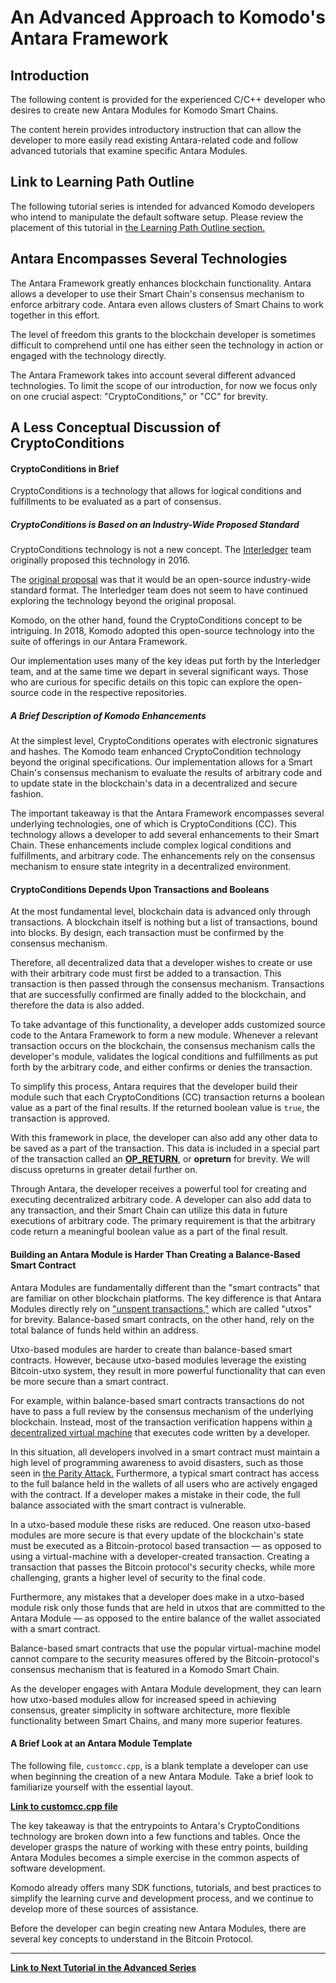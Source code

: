 # An Advanced Approach to Komodo's Antara Framework

## Introduction

The following content is provided for the experienced C/C++ developer who desires to create new Antara Modules for Komodo Smart Chains.

The content herein provides introductory instruction that can allow the developer to more easily read existing Antara-related code and follow advanced tutorials that examine specific Antara Modules.

## Link to Learning Path Outline

The following tutorial series is intended for advanced Komodo developers who intend to manipulate the default software setup. Please review the placement of this tutorial in [the Learning Path Outline section.](/start-here/learning-launchpad/learning-path-outline#step-15-begin-the-advanced-development-tutorial)

## Antara Encompasses Several Technologies

The Antara Framework greatly enhances blockchain functionality. Antara allows a developer to use their Smart Chain's consensus mechanism to enforce arbitrary code. Antara even allows clusters of Smart Chains to work together in this effort.

The level of freedom this grants to the blockchain developer is sometimes difficult to comprehend until one has either seen the technology in action or engaged with the technology directly.

The Antara Framework takes into account several different advanced technologies. To limit the scope of our introduction, for now we focus only on one crucial aspect: "CryptoConditions," or "CC" for brevity.

## A Less Conceptual Discussion of CryptoConditions

#### CryptoConditions in Brief

CryptoConditions is a technology that allows for logical conditions and fulfillments to be evaluated as a part of consensus.

##### CryptoConditions is Based on an Industry-Wide Proposed Standard

CryptoConditions technology is not a new concept. The [Interledger](https://interledger.org/) team originally proposed this technology in 2016.

The [original proposal](https://tools.ietf.org/html/draft-thomas-crypto-conditions-01) was that it would be an open-source industry-wide standard format. The Interledger team does not seem to have continued exploring the technology beyond the original proposal.

Komodo, on the other hand, found the CryptoConditions concept to be intriguing. In 2018, Komodo adopted this open-source technology into the suite of offerings in our Antara Framework.

Our implementation uses many of the key ideas put forth by the Interledger team, and at the same time we depart in several significant ways. Those who are curious for specific details on this topic can explore the open-source code in the respective repositories.

##### A Brief Description of Komodo Enhancements

At the simplest level, CryptoConditions operates with electronic signatures and hashes. The Komodo team enhanced CryptoCondition technology beyond the original specifications. Our implementation allows for a Smart Chain's consensus mechanism to evaluate the results of arbitrary code and to update state in the blockchain's data in a decentralized and secure fashion.

The important takeaway is that the Antara Framework encompasses several underlying technologies, one of which is CryptoConditions (CC). This technology allows a developer to add several enhancements to their Smart Chain. These enhancements include complex logical conditions and fulfillments, and arbitrary code. The enhancements rely on the consensus mechanism to ensure state integrity in a decentralized environment.

#### CryptoConditions Depends Upon Transactions and Booleans

At the most fundamental level, blockchain data is advanced only through transactions. A blockchain itself is nothing but a list of transactions, bound into blocks. By design, each transaction must be confirmed by the consensus mechanism.

Therefore, all decentralized data that a developer wishes to create or use with their arbitrary code must first be added to a transaction. This transaction is then passed through the consensus mechanism. Transactions that are successfully confirmed are finally added to the blockchain, and therefore the data is also added.

To take advantage of this functionality, a developer adds customized source code to the Antara Framework to form a new module. Whenever a relevant transaction occurs on the blockchain, the consensus mechanism calls the developer's module, validates the logical conditions and fulfillments as put forth by the arbitrary code, and either confirms or denies the transaction.

To simplify this process, Antara requires that the developer build their module such that each CryptoConditions (CC) transaction returns a boolean value as a part of the final results. If the returned boolean value is `true`, the transaction is approved.

With this framework in place, the developer can also add any other data to be saved as a part of the transaction. This data is included in a special part of the transaction called an [<b>OP_RETURN</b>](https://en.bitcoin.it/wiki/OP_RETURN), or <b>opreturn</b> for brevity. We will discuss opreturns in greater detail further on.

Through Antara, the developer receives a powerful tool for creating and executing decentralized arbitrary code. A developer can also add data to any transaction, and their Smart Chain can utilize this data in future executions of arbitrary code. The primary requirement is that the arbitrary code return a meaningful boolean value as a part of the final result.

#### Building an Antara Module is Harder Than Creating a Balance-Based Smart Contract

Antara Modules are fundamentally different than the "smart contracts" that are familiar on other blockchain platforms. The key difference is that Antara Modules directly rely on ["unspent transactions,"](/start-here/core-technology-discussions/miscellaneous#the-utxo-an-elusive-yet-fundamental-concept) which are called "utxos" for brevity. Balance-based smart contracts, on the other hand, rely on the total balance of funds held within an address.

Utxo-based modules are harder to create than balance-based smart contracts. However, because utxo-based modules leverage the existing Bitcoin-utxo system, they result in more powerful functionality that can even be more secure than a smart contract.

For example, within balance-based smart contracts transactions do not have to pass a full review by the consensus mechanism of the underlying blockchain. Instead, most of the transaction verification happens within [a decentralized virtual machine](https://bitcoin.eu/top-8-blockchain-virtual-machines-for-decentralized-applications/) that executes code written by a developer.

In this situation, all developers involved in a smart contract must maintain a high level of programming awareness to avoid disasters, such as those seen in [the Parity Attack.](http://hackingdistributed.com/2017/07/22/deep-dive-parity-bug/) Furthermore, a typical smart contract has access to the full balance held in the wallets of all users who are actively engaged with the contract. If a developer makes a mistake in their code, the full balance associated with the smart contract is vulnerable.

In a utxo-based module these risks are reduced. One reason utxo-based modules are more secure is that every update of the blockchain's state must be executed as a Bitcoin-protocol based transaction — as opposed to using a virtual-machine with a developer-created transaction. Creating a transaction that passes the Bitcoin protocol's security checks, while more challenging, grants a higher level of security to the final code.

Furthermore, any mistakes that a developer does make in a utxo-based module risk only those funds that are held in utxos that are committed to the Antara Module — as opposed to the entire balance of the wallet associated with a smart contract.

Balance-based smart contracts that use the popular virtual-machine model cannot compare to the security measures offered by the Bitcoin-protocol's consensus mechanism that is featured in a Komodo Smart Chain.

As the developer engages with Antara Module development, they can learn how utxo-based modules allow for increased speed in achieving consensus, greater simplicity in software architecture, more flexible functionality between Smart Chains, and many more superior features.

#### A Brief Look at an Antara Module Template

The following file, `customcc.cpp`, is a blank template a developer can use when beginning the creation of a new Antara Module. Take a brief look to familiarize yourself with the essential layout.

[<b>Link to customcc.cpp file</b>](https://github.com/jl777/komodo/blob/dev/src/cc/customcc.cpp)

The key takeaway is that the entrypoints to Antara's CryptoConditions technology are broken down into a few functions and tables. Once the developer grasps the nature of working with these entry points, building Antara Modules becomes a simple exercise in the common aspects of software development.

Komodo already offers many SDK functions, tutorials, and best practices to simplify the learning curve and development process, and we continue to develop more of these sources of assistance.

Before the developer can begin creating new Antara Modules, there are several key concepts to understand in the Bitcoin Protocol.

---

[<b>Link to Next Tutorial in the Advanced Series</b>](/antara/tutorials/advanced-series-1)
